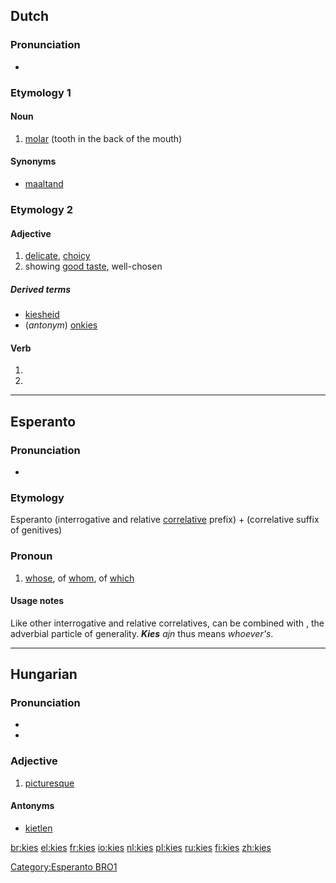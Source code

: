 ==Dutch==

===Pronunciation===
* {{IPA|lang=nl|/kiːs/}}

===Etymology 1===

====Noun====
{{nl-noun|g=m|kiezen}}

# [[molar]] (tooth in the back of the mouth)

====Synonyms====
* [[maaltand]]

===Etymology 2===

====Adjective====
{{nl-adj|sup=meest kies}}

# [[delicate]], [[choicy]]
# showing [[good taste]], well-chosen

=====Derived terms=====
* [[kiesheid]]
* (''antonym'') [[onkies]]

====Verb====
{{infl|nl|verb form}}

# {{form of|first person singular of|[[kiezen]]}}
# {{form of|imperative of|kiezen}}
 
----

==Esperanto==

===Pronunciation===
* {{IPA|lang=eo|/'kɪɛs/}}

===Etymology===
Esperanto {{term|ki-|lang=eo}} (interrogative and relative [[:Category:Esperanto correlatives|correlative]] prefix) + {{term|-es|lang=eo}} (correlative suffix of genitives)

===Pronoun===
{{infl|eo|correlative|interrogative and relative correlative of genitives||plural|kies|accusative singular|kies|accusative plural|kies}}

# [[whose]], of [[whom]], of [[which]]

====Usage notes====
Like other interrogative and relative correlatives, {{term|kies}} can be combined with {{term|ajn}}, the adverbial particle of generality. '''''Kies''' ajn'' thus means ''whoever's''.

[[Category:Esperanto BRO1]]

----

==Hungarian==

===Pronunciation===
* {{IPA|/ˈkiɛʃ/|lang=hu}}
* {{hyphenation|ki|es}}

===Adjective===
{{hu-adj|ebb}}

# {{archaic|lang=hu}} [[picturesque]]

====Antonyms====
* [[kietlen]]

[[br:kies]]
[[el:kies]]
[[fr:kies]]
[[io:kies]]
[[nl:kies]]
[[pl:kies]]
[[ru:kies]]
[[fi:kies]]
[[zh:kies]]